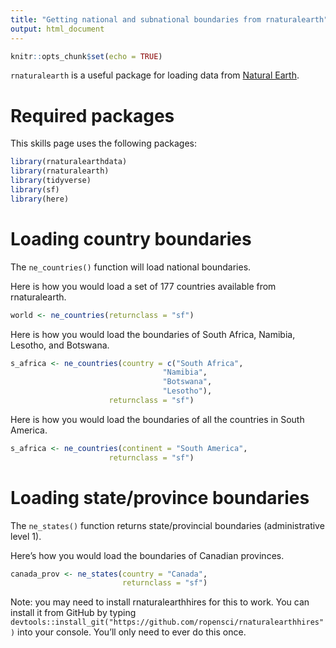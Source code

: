 ```yaml
---
title: "Getting national and subnational boundaries from rnaturalearth"
output: html_document
---
```


```r
knitr::opts_chunk$set(echo = TRUE)
```

`rnaturalearth` is a useful package for loading data from 
[Natural Earth](https://www.naturalearthdata.com/).

# Required packages

This skills page uses the following packages:

```r
library(rnaturalearthdata)
library(rnaturalearth)
library(tidyverse)
library(sf)
library(here)
```

# Loading country boundaries

The `ne_countries()` function will load national boundaries.

Here is how you would load a set of 177 countries available from rnaturalearth.

```r
world <- ne_countries(returnclass = "sf")
```

Here is how you would load the boundaries of South Africa, Namibia, Lesotho, and Botswana.

```r
s_africa <- ne_countries(country = c("South Africa", 
                                  "Namibia",
                                  "Botswana",
                                  "Lesotho"),
                      returnclass = "sf")
```

Here is how you would load the boundaries of all the countries in South America.

```r
s_africa <- ne_countries(continent = "South America",
                      returnclass = "sf")
```

# Loading state/province boundaries

The `ne_states()` function returns state/provincial boundaries (administrative level 1).

Here's how you would load the boundaries of Canadian provinces. 

```r
canada_prov <- ne_states(country = "Canada",
                         returnclass = "sf")
```

Note: you may need to install rnaturalearthhires for this to work. You can install it from GitHub
by typing `devtools::install_git("https://github.com/ropensci/rnaturalearthhires")` into your 
console. You'll only need to ever do this once.
